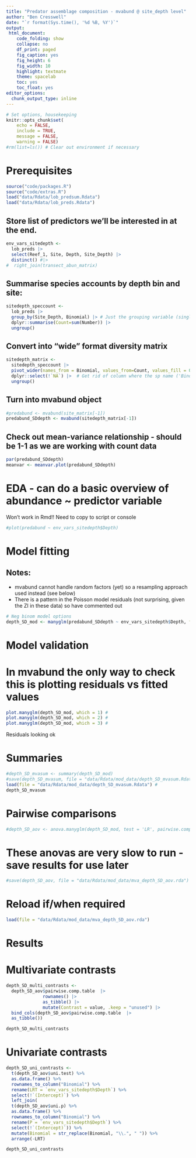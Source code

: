 ```yaml
---
title: "Predator assemblage composition - mvabund @ site_depth level"
author: "Ben Cresswell"
date: "`r format(Sys.time(), '%d %B, %Y')`"
output: 
 html_document:
    code_folding: show
    collapse: no
    df_print: paged
    fig_caption: yes
    fig_height: 6
    fig_width: 10
    highlight: textmate
    theme: spacelab
    toc: yes
    toc_float: yes
editor_options: 
  chunk_output_type: inline
---
```



```r
# Set options, housekeeping
knitr::opts_chunk$set(
	echo = FALSE,
	include = TRUE,
	message = FALSE,
	warning = FALSE)
#rm(list=ls()) # Clear out environment if necessary
```


# Prerequisites
```r
source("code/packages.R")
source("code/extras.R")
load("data/Rdata/lob_predsum.Rdata")
load("data/Rdata/lob_preds.Rdata")
```


## Store list of predictors we'll be interested in at the end.
```r
env_vars_sitedepth <- 
  lob_preds |> 
  select(Reef_1, Site, Depth, Site_Depth) |> 
  distinct() #|> 
#  right_join(transect_abun_matrix)
```



## Summarise species accounts by depth bin and site:
```r
sitedepth_speccount <- 
  lob_preds |> 
  group_by(Site_Depth, Binomial) |> # Just the grouping variable (single) that we are interested in here
  dplyr::summarise(Count=sum(Number)) |> 
  ungroup()
```




## Convert into "wide" format diversity matrix
```r
sitedepth_matrix <- 
  sitedepth_speccount |> 
  pivot_wider(names_from = Binomial, values_from=Count, values_fill = 0) |> 
  dplyr::select(!`NA`) |>  # Get rid of column where the sp name ('Binomial') had been NA
  ungroup() 
```


## Turn into mvabund object
```r
#predabund <- mvabund(site_matrix[-1]) 
predabund_SDdepth <- mvabund(sitedepth_matrix[-1]) 
```

## Check out mean-variance relationship - should be 1-1 as we are working with count data
```r
par(predabund_SDdepth)
meanvar <- meanvar.plot(predabund_SDdepth) 
```

# EDA - can do a basic overview of abundance ~ predictor variable
Won't work in Rmd!! Need to copy to script or console
```r
#plot(predabund ~ env_vars_sitedepth$Depth)
```


#  Model fitting
## Notes:
- mvabund cannot handle random factors (yet) so a resampling approach used instead (see below)
- There is a pattern in the Poisson model residuals (not surprising, given the ZI in these data) so have commented out

```r
# Neg binom model options
depth_SD_mod <- manyglm(predabund_SDdepth ~ env_vars_sitedepth$Depth, family="negative_binomial")
```



# Model validation 
# In mvabund the only way to check this is plotting residuals vs fitted values
```r
plot.manyglm(depth_SD_mod, which = 1) # 
plot.manyglm(depth_SD_mod, which = 2) # 
plot.manyglm(depth_SD_mod, which = 3) # 
```

Residuals looking ok




# Summaries
```r
#depth_SD_mvasum <- summary(depth_SD_mod)
#save(depth_SD_mvasum, file = "data/Rdata/mod_data/depth_SD_mvasum.Rdata") # 
load(file = "data/Rdata/mod_data/depth_SD_mvasum.Rdata") # 
depth_SD_mvasum
```


# Pairwise comparisons

```r
#depth_SD_aov <- anova.manyglm(depth_SD_mod, test = 'LR', pairwise.comp = env_vars_sitedepth$Depth,  p.uni="adjusted")
```

# These anovas are very slow to run -save results for use later
```r
#save(depth_SD_aov, file = "data/Rdata/mod_data/mva_depth_SD_aov.rda") # 
```

# Reload if/when required
```r
load(file = "data/Rdata/mod_data/mva_depth_SD_aov.rda")
```

# Results

# Multivariate contrasts
```r
depth_SD_multi_contrasts <- 
  depth_SD_aov$pairwise.comp.table  |> 
              rownames() |> 
              as_tibble() |> 
              mutate(Contrast = value, .keep = "unused") |> 
  bind_cols(depth_SD_aov$pairwise.comp.table  |> 
  as_tibble())

depth_SD_multi_contrasts
```

# Univariate contrasts
```r
depth_SD_uni_contrasts <- 
  t(depth_SD_aov$uni.test) %>% 
  as.data.frame() %>% 
  rownames_to_column("Binomial") %>% 
  rename(LRT = `env_vars_sitedepth$Depth`) %>% 
  select(!`(Intercept)`) %>% 
  left_join(  
  t(depth_SD_aov$uni.p) %>% 
  as.data.frame() %>% 
  rownames_to_column("Binomial") %>% 
  rename(P = `env_vars_sitedepth$Depth`) %>% 
  select(!`(Intercept)`)) %>% 
  mutate(Binomial = str_replace(Binomial, "\\.", " ")) %>% 
  arrange(-LRT)

depth_SD_uni_contrasts
```


